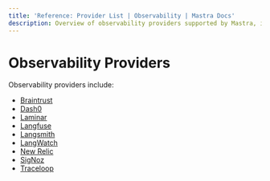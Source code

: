 ```yaml
---
title: 'Reference: Provider List | Observability | Mastra Docs'
description: Overview of observability providers supported by Mastra, including Dash0, SigNoz, Braintrust, Langfuse, and more.
---
```


# Observability Providers

Observability providers include:

- [Braintrust](./providers/braintrust.mdx)
- [Dash0](./providers/dash0.mdx)
- [Laminar](./providers/laminar.mdx)
- [Langfuse](./providers/langfuse.mdx)
- [Langsmith](./providers/langsmith.mdx)
- [LangWatch](./providers/langwatch.mdx)
- [New Relic](./providers/new-relic.mdx)
- [SigNoz](./providers/signoz.mdx)
- [Traceloop](./providers/traceloop.mdx)
